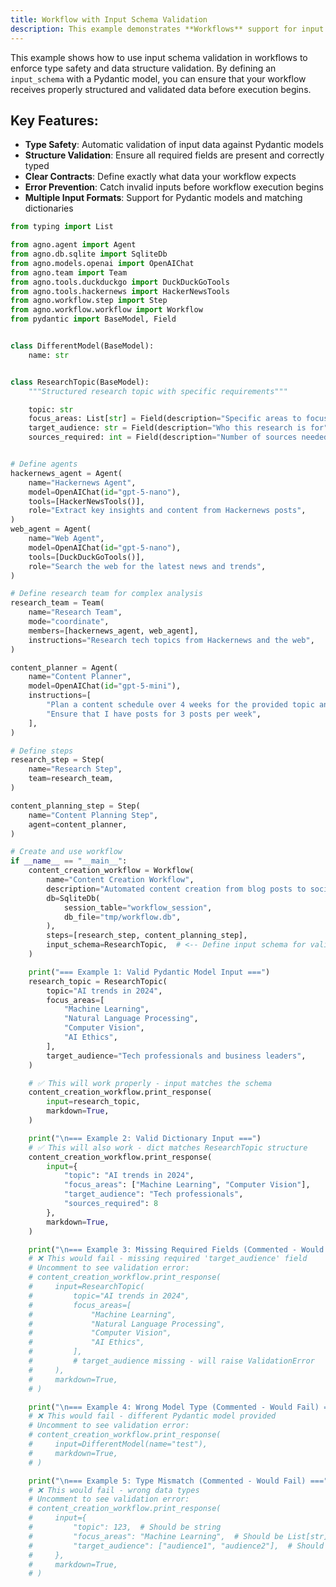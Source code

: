 ```yaml
---
title: Workflow with Input Schema Validation
description: This example demonstrates **Workflows** support for input schema validation using Pydantic models to ensure type safety and data integrity at the workflow entry point.
---
```


This example shows how to use input schema validation in workflows to enforce type safety and data structure validation. By defining an `input_schema` with a Pydantic model, you can ensure that your workflow receives properly structured and validated data before execution begins.

## Key Features:
- **Type Safety**: Automatic validation of input data against Pydantic models
- **Structure Validation**: Ensure all required fields are present and correctly typed
- **Clear Contracts**: Define exactly what data your workflow expects
- **Error Prevention**: Catch invalid inputs before workflow execution begins
- **Multiple Input Formats**: Support for Pydantic models and matching dictionaries

```python workflow_with_input_schema.py
from typing import List

from agno.agent import Agent
from agno.db.sqlite import SqliteDb
from agno.models.openai import OpenAIChat
from agno.team import Team
from agno.tools.duckduckgo import DuckDuckGoTools
from agno.tools.hackernews import HackerNewsTools
from agno.workflow.step import Step
from agno.workflow.workflow import Workflow
from pydantic import BaseModel, Field


class DifferentModel(BaseModel):
    name: str


class ResearchTopic(BaseModel):
    """Structured research topic with specific requirements"""

    topic: str
    focus_areas: List[str] = Field(description="Specific areas to focus on")
    target_audience: str = Field(description="Who this research is for")
    sources_required: int = Field(description="Number of sources needed", default=5)


# Define agents
hackernews_agent = Agent(
    name="Hackernews Agent",
    model=OpenAIChat(id="gpt-5-nano"),
    tools=[HackerNewsTools()],
    role="Extract key insights and content from Hackernews posts",
)
web_agent = Agent(
    name="Web Agent",
    model=OpenAIChat(id="gpt-5-nano"),
    tools=[DuckDuckGoTools()],
    role="Search the web for the latest news and trends",
)

# Define research team for complex analysis
research_team = Team(
    name="Research Team",
    mode="coordinate",
    members=[hackernews_agent, web_agent],
    instructions="Research tech topics from Hackernews and the web",
)

content_planner = Agent(
    name="Content Planner",
    model=OpenAIChat(id="gpt-5-mini"),
    instructions=[
        "Plan a content schedule over 4 weeks for the provided topic and research content",
        "Ensure that I have posts for 3 posts per week",
    ],
)

# Define steps
research_step = Step(
    name="Research Step",
    team=research_team,
)

content_planning_step = Step(
    name="Content Planning Step",
    agent=content_planner,
)

# Create and use workflow
if __name__ == "__main__":
    content_creation_workflow = Workflow(
        name="Content Creation Workflow",
        description="Automated content creation from blog posts to social media",
        db=SqliteDb(
            session_table="workflow_session",
            db_file="tmp/workflow.db",
        ),
        steps=[research_step, content_planning_step],
        input_schema=ResearchTopic,  # <-- Define input schema for validation
    )

    print("=== Example 1: Valid Pydantic Model Input ===")
    research_topic = ResearchTopic(
        topic="AI trends in 2024",
        focus_areas=[
            "Machine Learning",
            "Natural Language Processing",
            "Computer Vision",
            "AI Ethics",
        ],
        target_audience="Tech professionals and business leaders",
    )

    # ✅ This will work properly - input matches the schema
    content_creation_workflow.print_response(
        input=research_topic,
        markdown=True,
    )

    print("\n=== Example 2: Valid Dictionary Input ===")
    # ✅ This will also work - dict matches ResearchTopic structure
    content_creation_workflow.print_response(
        input={
            "topic": "AI trends in 2024",
            "focus_areas": ["Machine Learning", "Computer Vision"],
            "target_audience": "Tech professionals",
            "sources_required": 8
        },
        markdown=True,
    )

    print("\n=== Example 3: Missing Required Fields (Commented - Would Fail) ===")
    # ❌ This would fail - missing required 'target_audience' field
    # Uncomment to see validation error:
    # content_creation_workflow.print_response(
    #     input=ResearchTopic(
    #         topic="AI trends in 2024",
    #         focus_areas=[
    #             "Machine Learning",
    #             "Natural Language Processing",
    #             "Computer Vision",
    #             "AI Ethics",
    #         ],
    #         # target_audience missing - will raise ValidationError
    #     ),
    #     markdown=True,
    # )

    print("\n=== Example 4: Wrong Model Type (Commented - Would Fail) ===")
    # ❌ This would fail - different Pydantic model provided
    # Uncomment to see validation error:
    # content_creation_workflow.print_response(
    #     input=DifferentModel(name="test"),
    #     markdown=True,
    # )

    print("\n=== Example 5: Type Mismatch (Commented - Would Fail) ===")
    # ❌ This would fail - wrong data types
    # Uncomment to see validation error:
    # content_creation_workflow.print_response(
    #     input={
    #         "topic": 123,  # Should be string
    #         "focus_areas": "Machine Learning",  # Should be List[str]
    #         "target_audience": ["audience1", "audience2"],  # Should be string
    #     },
    #     markdown=True,
    # )
```